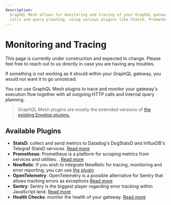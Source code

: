 ```yaml
---
description:
  GraphQL Mesh allows for monitoring and tracing of your GraphQL gateway, including outgoing HTTP
  calls and query planning, using various plugins like StatsD, Prometheus, and NewRelic.
---
```



# Monitoring and Tracing

<Callout>
  This page is currently under construction and expected to change. Please feel free to reach out to
  us directly in case you are having any troubles.
</Callout>

If something is not working as it should within your GraphQL gateway, you would not want it to go
unnoticed.

You can use GraphQL Mesh plugins to trace and monitor your gateway's execution flow together with
all outgoing HTTP calls and internal query planning.

> GraphQL Mesh plugins are mostly the extended versions of
> [the existing Envelop plugins.](https://www.envelop.dev/docs/guides/monitoring-and-tracing)

## Available Plugins

- **StatsD**: collect and send metrics to Datadog's DogStatsD and InfluxDB's Telegraf StatsD
  services. [Read more](/v1/serve/features/monitoring-tracing/statsd)
- **Prometheus**: Prometheus is a platform for scraping metrics from services and utilities. .
  [Read more](/v1/serve/features/monitoring-tracing/prometheus)
- **NewRelic**: If you wish to integrate NewRelic for tracing, monitoring and error reporting, you
  can use [the plugin](/v1/serve/features/monitoring-tracing/new-relic)
- **OpenTelemetry**: OpenTelemetry is a possible alternative for Sentry that allows tracking errors
  as exceptions [Read more](/v1/serve/features/monitoring-tracing/open-telemetry)
- **Sentry**: Sentry is the biggest player regarding error tracking within JavaScript land.
  [Read more](/v1/serve/features/monitoring-tracing/sentry)
- **Health Checks**: monitor the health of your gateway. [Read more](/docs/plugins/health-checks)
